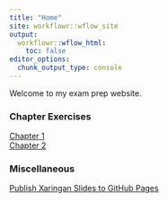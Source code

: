 ```yaml
---
title: "Home"
site: workflowr::wflow_site
output:
  workflowr::wflow_html:
    toc: false
editor_options:
  chunk_output_type: console
---
```


Welcome to my exam prep website.

### Chapter Exercises

[Chapter 1](ch1_ggplot.html) <br>
[Chapter 2](ch2_workflow.html) <br>


### Miscellaneous

[Publish Xaringan Slides to GitHub Pages](misc_add_xaringan_slides_github.html) <br>

